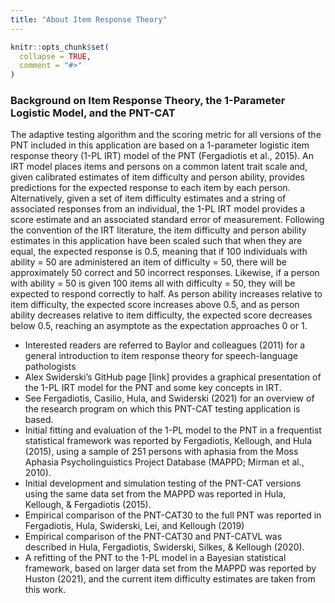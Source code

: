 ```yaml
---
title: "About Item Response Theory"
---
```


```r
knitr::opts_chunk$set(
  collapse = TRUE,
  comment = "#>"
)
```

### Background on Item Response Theory, the 1-Parameter Logistic Model, and the PNT-CAT

The adaptive testing algorithm and the scoring metric for all versions of the PNT included in this application are based on a 1-parameter logistic item response theory (1-PL IRT) model of the PNT (Fergadiotis et al., 2015). An IRT model places items and persons on a common latent trait scale and, given calibrated estimates of item difficulty and person ability, provides predictions for the expected response to each item by each person. Alternatively, given a set of item difficulty estimates and a string of associated responses from an individual, the 1-PL IRT model provides a score estimate and an associated standard error of measurement. Following the convention of the IRT literature, the item difficulty and person ability estimates in this application have been scaled such that when they are equal, the expected response is 0.5, meaning that if 100 individuals with ability = 50 are administered an item of difficulty = 50, there will be approximately 50 correct and 50 incorrect responses. Likewise, if a person with ability = 50 is given 100 items all with difficulty = 50, they will be expected to respond correctly to half. As person ability increases relative to item difficulty, the expected score increases above 0.5, and as person ability decreases relative to item difficulty, the expected score decreases below 0.5, reaching an asymptote as the expectation approaches 0 or 1.

- Interested readers are referred to Baylor and colleagues (2011) for a general introduction to item response theory for speech-language pathologists
- Alex Swiderski’s GitHub page [link] provides a graphical presentation of the 1-PL IRT model for the PNT and some key concepts in IRT. 
- See Fergadiotis, Casilio, Hula, and Swiderski (2021) for an overview of the research program on which this PNT-CAT testing application is based. 
- Initial fitting and evaluation of the 1-PL model to the PNT in a frequentist statistical framework was reported by Fergadiotis, Kellough, and Hula (2015), using a sample of 251 persons with aphasia from the Moss Aphasia Psycholinguistics Project Database (MAPPD; Mirman et al., 2010).
- Initial development and simulation testing of the PNT-CAT versions using the same data set  from the MAPPD was reported in Hula, Kellough, & Fergadiotis (2015). 
- Empirical comparison of the PNT-CAT30 to the full PNT was reported in Fergadiotis, Hula, Swiderski, Lei, and Kellough (2019)
- Empirical comparison of the PNT-CAT30 and PNT-CATVL was described in Hula, Fergadiotis, Swiderski, Silkes, & Kellough (2020). 
- A refitting of the PNT to the 1-PL model in a Bayesian statistical framework, based on larger data set from the MAPPD was reported by Huston (2021), and the current item difficulty estimates are taken from this work. 

